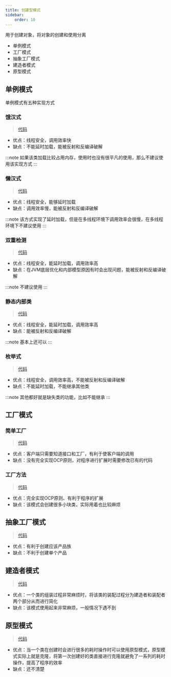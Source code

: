 ```yaml
---
title: 创建型模式
sidebar:
    order: 10
---
```


用于创建对象，将对象的创建和使用分离

- 单例模式
- 工厂模式
- 抽象工厂模式
- 建造者模式
- 原型模式

## 单例模式

单例模式有五种实现方式

### 饿汉式

> [代码](https://github.com/follow1123/design-pattern-java/blob/main/src/main/java/cn/y/software/creational/singleton/HungryLoad.java)

- 优点：线程安全，调用效率快
- 缺点：不能延时加载，能被反射和反编译破解

:::note
如果该类加载比较占用内存，使用时也没有很平凡的使用，那么不建议使用该实现方式
:::

### 懒汉式

> [代码](https://github.com/follow1123/design-pattern-java/blob/main/src/main/java/cn/y/software/creational/singleton/LazyLoad.java)

- 优点：线程安全，能够延时加载
- 缺点：调用效率慢，能被反射和反编译破解

:::note
该方式实现了延时加载，但是在多线程环境下调用效率会很慢，在多线程环境下不建议使用
:::

### 双重检测

> [代码](https://github.com/follow1123/design-pattern-java/blob/main/src/main/java/cn/y/software/creational/singleton/DoubleChecked.java)

- 优点：线程安全，能延时加载，调用效率高
- 缺点：在JVM底层优化和内部模型原因有时会出现问题，能被反射和反编译破解

:::note
不建议使用
:::

### 静态内部类

> [代码](https://github.com/follow1123/design-pattern-java/blob/main/src/main/java/cn/y/software/creational/singleton/SingletonStatic.java)

- 优点：线程安全，能延时加载，调用效率高
- 缺点：能被反射和反编译破解

:::note
基本上还可以
:::

### 枚举式

> [代码](https://github.com/follow1123/design-pattern-java/blob/main/src/main/java/cn/y/software/creational/singleton/SingletonEnum.java)

- 优点：线程安全，调用效率高，不能被反射和反编译破解
- 缺点：不能延时加载，不能继承其他类

:::note
其他都好就是缺失类的功能，比如不能继承
:::

## 工厂模式

### 简单工厂

> [代码](https://github.com/follow1123/design-pattern-java/tree/main/src/main/java/cn/y/software/creational/factory/simplestaticfactory)

- 优点：客户端只需要知道接口和工厂，有利于使客户端的调用
- 缺点：没有完全实现OCP原则，对程序进行扩展时需要修改已有的代码

### 工厂方法

> [代码](https://github.com/follow1123/design-pattern-java/tree/main/src/main/java/cn/y/software/creational/factory)

- 优点：完全实现OCP原则、有利于程序的扩展
- 缺点：该模式会创建很多小块类，实际用着也比较麻烦

## 抽象工厂模式

> [代码](https://github.com/follow1123/design-pattern-java/tree/main/src/main/java/cn/y/software/creational/factory/abstractfactory)

- 优点：有利于创建应该产品族
- 缺点：不利于创建单个产品

## 建造者模式

> [代码](https://github.com/follow1123/design-pattern-java/tree/main/src/main/java/cn/y/software/creational/builder)

- 优点：一个类的组装过程非常麻烦时，将该类的装配过程分为建造者和装配者两个部分从而进行简化
- 缺点：该模式使用起来非常麻烦，一般情况下遇不到

## 原型模式

> [代码](https://github.com/follow1123/design-pattern-java/tree/main/src/main/java/cn/y/software/creational/prototype)

- 优点：当一个类在创建时会进行很多的耗时操作时可以使用原型模式，原型模式实际上就是克隆，将第一次创建好的类直接进行克隆就避免了一系列的耗时操作，提高了程序的效率
- 缺点：还不清楚
